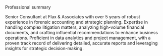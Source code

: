 Professional summary

Senior Consultant at Flax & Associates with over 5 years of robust experience in forensic accounting and strategic planning. Expertise in handling complex litigation matters, analyzing high-volume financial documents, and crafting influential recommendations to enhance business operations. Proficient in data analytics and project management, with a proven track record of delivering detailed, accurate reports and leveraging insights for strategic decision-making.
